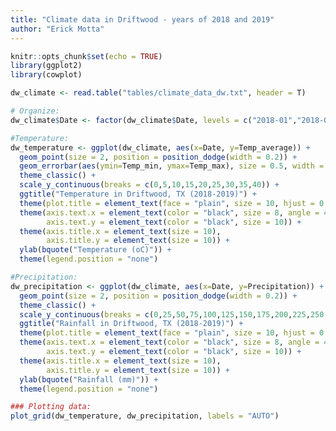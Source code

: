 ```yaml
---
title: "Climate data in Driftwood - years of 2018 and 2019"
author: "Erick Motta"
---
```


```r
knitr::opts_chunk$set(echo = TRUE)
library(ggplot2)
library(cowplot)
```

```r
dw_climate <- read.table("tables/climate_data_dw.txt", header = T)

# Organize:
dw_climate$Date <- factor(dw_climate$Date, levels = c("2018-01","2018-02","2018-03","2018-04","2018-05","2018-06","2018-07","2018-08","2018-09","2018-10","2018-11","2018-12","2019-01","2019-02","2019-03","2019-04","2019-05","2019-06","2019-07","2019-08","2019-09","2019-10","2019-11","2019-12"))

#Temperature:
dw_temperature <- ggplot(dw_climate, aes(x=Date, y=Temp_average)) +
  geom_point(size = 2, position = position_dodge(width = 0.2)) +
  geom_errorbar(aes(ymin=Temp_min, ymax=Temp_max), size = 0.5, width = 0, position = position_dodge(width = 0.2)) +
  theme_classic() +
  scale_y_continuous(breaks = c(0,5,10,15,20,25,30,35,40)) +
  ggtitle("Temperature in Driftwood, TX (2018-2019)") +
  theme(plot.title = element_text(face = "plain", size = 10, hjust = 0.5)) +
  theme(axis.text.x = element_text(color = "black", size = 8, angle = 45, vjust = 0.6),
        axis.text.y = element_text(color = "black", size = 10)) +
  theme(axis.title.x = element_text(size = 10),
        axis.title.y = element_text(size = 10)) +
  ylab(bquote("Temperature (oC)")) +
  theme(legend.position = "none")

#Precipitation:
dw_precipitation <- ggplot(dw_climate, aes(x=Date, y=Precipitation)) +
  geom_point(size = 2, position = position_dodge(width = 0.2)) +
  theme_classic() +
  scale_y_continuous(breaks = c(0,25,50,75,100,125,150,175,200,225,250,275,300)) +
  ggtitle("Rainfall in Driftwood, TX (2018-2019)") +
  theme(plot.title = element_text(face = "plain", size = 10, hjust = 0.5)) +
  theme(axis.text.x = element_text(color = "black", size = 8, angle = 45, vjust = 0.6),
        axis.text.y = element_text(color = "black", size = 10)) +
  theme(axis.title.x = element_text(size = 10),
        axis.title.y = element_text(size = 10)) +
  ylab(bquote("Rainfall (mm)")) +
  theme(legend.position = "none")

### Plotting data:
plot_grid(dw_temperature, dw_precipitation, labels = "AUTO")
```
